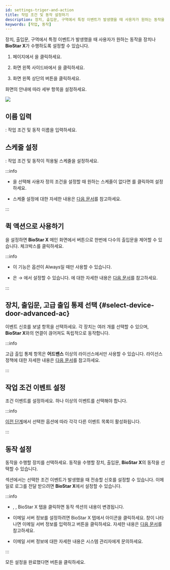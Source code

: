 ```yaml
---
id: settings-triger-and-action
title: 작업 조건 및 동작 설정하기
description: 장치, 출입문, 구역에서 특정 이벤트가 발생했을 때 사용자가 원하는 동작을 장치나 BioStar X가 수행하도록 설정할 수 있습니다.
keywords: [작업, 동작]
---
```


장치, 출입문, 구역에서 특정 이벤트가 발생했을 때 사용자가 원하는 동작을 장치나 **BioStar X**가 수행하도록 설정할 수 있습니다.

1. <Cmd sid='shell.header.launcher' /> 페이지에서 <Cmd sid='shell.header.setting' />을 클릭하세요. 

1. 화면 왼쪽 사이드바에서 <Cmd sid='setting.menu.triggerAndAction.root' />을 클릭하세요. 

1. 화면 왼쪽 상단의 <Cmd sid='button.func.addTriggerAndAction' product='2' /> 버튼을 클릭하세요.

화면의 안내에 따라 세부 항목을 설정하세요.

<Image src='/img/biostarx-settings-trigger-and-action-add.png' />

<Steps>

<Step>

## 이름 입력

<Cmd sid='common.name' product='2' />: 작업 조건 및 동작 이름을 입력하세요.

</Step>
<Step>

## 스케줄 설정

<Cmd sid='triggerAction.schedule' product='2' />: 작업 조건 및 동작이 적용될 스케줄을 설정하세요.

:::info

* <Cmd sid='triggerAction.input' product='2' />을 선택해 사용자 정의 조건을 설정할 때 원하는 스케줄이 없다면 <Cmd sid='button.plusAddSchedule' product='2' />를 클릭하여 설정하세요.

* 스케줄 설정에 대한 자세한 내용은 [다음 문서](settings-schedule)를 참고하세요.

:::

</Step>
<Step>

## 퀵 액션으로 사용하기

<Cmd sid='common.quickAction' product='2' />을 설정하면 **BioStar X** 메인 화면에서 <Cmd sid='common.quickAction' product='2' /> 버튼으로 한번에 다수의 출입문을 제어할 수 있습니다. <Cmd sid='triggerAction.quickAction' product='2' /> 체크박스를 클릭하세요.

:::info

* 이 기능은 <Cmd sid='triggerAction.schedule' product='2' /> 옵션이 <Cmd>Always</Cmd>일 때만 사용할 수 있습니다.

* <Cmd sid='common.quickAction' product='2' />은 <Cmd sid='shell.header.setting' /> → <Cmd sid='setting.menu.customInterface.root' />에서 설정할 수 있습니다. <Cmd sid='common.quickAction' product='2' />에 대한 자세한 내용은 [다음 문서](settings-custom-interface)를 참고하세요.

:::

</Step>
<Step>

## 장치, 출입문, 고급 출입 통제 선택 {#select-device-door-advanced-ac}

이벤트 신호를 보낼 항목을 선택하세요. 각 장치는 여러 개를 선택할 수 있으며, **BioStar X**와의 연결이 끊어져도 독립적으로 동작합니다.

:::info

<Cmd>고급 출입 통제</Cmd> 항목은 **어드밴스** 이상의 라이선스에서만 사용할 수 있습니다. 라이선스 정책에 대한 자세한 내용은 [다음 문서](licensing)를 참고하세요.

:::

</Step>
<Step>

## 작업 조건 이벤트 설정

조건 이벤트를 설정하세요. 하나 이상의 이벤트를 선택해야 합니다.

:::info

[이전 단계](#select-device-door-advanced-ac)에서 선택한 옵션에 따라 각각 다른 이벤트 목록이 활성화됩니다.

:::

</Step>
<Step>

## 동작 설정

동작을 수행할 장치를 선택하세요. 동작을 수행할 장치, 출입문, **BioStar X**의 동작을 선택할 수 있습니다.

<Cmd sid='triggerAction.action' product='2' /> 섹션에서는 선택한 조건 이벤트가 발생했을 때 전송할 신호를 설정할 수 있습니다. 이메일로 로그를 전달 받으려면 **BioStar X**에서 설정할 수 있습니다.

:::info

* <Cmd sid='common.device' product='2' />, <Cmd sid='common.door' product='2' />, <Cmd>BioStar X</Cmd> 탭을 클릭하면 동작 섹션의 내용이 변경됩니다.

* 이메일 서버 정보를 설정하려면 <Cmd>BioStar X</Cmd> 탭에서 <IcSet2 /> 아이콘을 클릭하세요. <Cmd sid='setting.triggerAction.smtpOption' product='2' /> 창이 나타나면 이메일 서버 정보를 입력하고 <Cmd sid='button.apply' product='2' /> 버튼을 클릭하세요. 자세한 내용은 [다음 문서](settings-email-setting#email-contents-setting)를 참고하세요.

* 이메일 서버 정보에 대한 자세한 내용은 시스템 관리자에게 문의하세요.

:::

</Step>

</Steps>

모든 설정을 완료했다면 <Cmd sid='button.apply' product='2' /> 버튼을 클릭하세요.